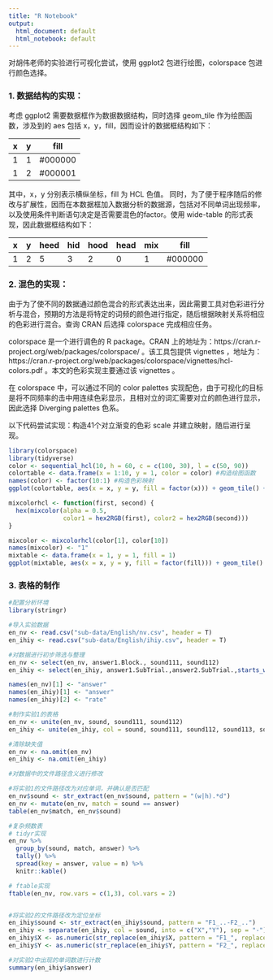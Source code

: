 ```yaml
---
title: "R Notebook"
output:
  html_document: default
  html_notebook: default
---
```


对胡伟老师的实验进行可视化尝试，使用 ggplot2 包进行绘图，colorspace 包进行颜色选择。

### 1. 数据结构的实现：
考虑 ggplot2 需要数据框作为数据数据结构，同时选择 geom_tile 作为绘图函数，涉及到的 aes 包括 x，y，fill，因而设计的数据框结构如下：

x       |   y     |fill
-------|----------|--------
1|1|#000000
1|2|#000001

其中，x，y 分别表示横纵坐标，fill 为 HCL 色值。
同时，为了便于程序随后的修改与扩展性，因而在本数据框加入数据分析的数据源，包括对不同单词出现频率，以及使用条件判断语句决定是否需要混色的factor。使用 wide-table 的形式表现，因此数据框结构如下：

x |y |heed|hid|hood|head|mix|fill
--|--|----|---|----|----|---|----
1 |2 |5   |3  |2   |0   |1  |#000000

### 2. 混色的实现：
由于为了使不同的数据通过颜色混合的形式表达出来，因此需要工具对色彩进行分析与混合，预期的方法是将特定的词频的颜色进行指定，随后根据映射关系将相应的色彩进行混合。查询 CRAN 后选择 colorspace 完成相应任务。

colorspace 是一个进行调色的 R package。CRAN 上的地址为：https://cran.r-project.org/web/packages/colorspace/ 。该工具包提供 vignettes ，地址为：https://cran.r-project.org/web/packages/colorspace/vignettes/hcl-colors.pdf 。本文的色彩实现主要通过该 vignettes 。

在 colorspace 中，可以通过不同的 color palettes 实现配色，由于可视化的目标是将不同频率的击中用连续色彩显示，且相对立的词汇需要对立的颜色进行显示，因此选择 Diverging palettes 色系。

以下代码尝试实现：构造41个对立渐变的色彩 scale 并建立映射，随后进行呈现。
```r
library(colorspace)
library(tidyverse)
color <- sequential_hcl(10, h = 60, c = c(100, 30), l = c(50, 90))
colortable <- data.frame(x = 1:10, y = 1, color = color) #构造绘图函数
names(color) <- factor(10:1) #构造色彩映射
ggplot(colortable, aes(x = x, y = y, fill = factor(x))) + geom_tile() + scale_fill_manual(values = color)

mixcolorhcl <- function(first, second) {
  hex(mixcolor(alpha = 0.5, 
               color1 = hex2RGB(first), color2 = hex2RGB(second)))
}

mixcolor <- mixcolorhcl(color[1], color[10])
names(mixcolor) <- "1"
mixtable <- data.frame(x = 1, y = 1, fill = 1)
ggplot(mixtable, aes(x = x, y = y, fill = factor(fill))) + geom_tile() + scale_fill_manual(values = mixcolor)

```

### 3. 表格的制作
```r
#配置分析环境
library(stringr)

#导入实验数据
en_nv <- read.csv("sub-data/English/nv.csv", header = T)
en_ihiy <- read.csv("sub-data/English/ihiy.csv", header = T)

#对数据进行初步筛选与整理
en_nv <- select(en_nv, answer1.Block., sound111, sound112)
en_ihiy <- select(en_ihiy, answer1.SubTrial.,answer2.SubTrial.,starts_with("sound"))

names(en_nv)[1] <- "answer"
names(en_ihiy)[1] <- "answer"
names(en_ihiy)[2] <- "rate"

#制作实验1的表格
en_nv <- unite(en_nv, sound, sound111, sound112)
en_ihiy <- unite(en_ihiy, col = sound, sound111, sound112, sound113, sound114, sound115, sound121, sound122, sound123, sound124, sound125)

#清除缺失值
en_nv <- na.omit(en_nv)
en_ihiy <- na.omit(en_ihiy)

#对数据中的文件路径含义进行修改

#将实验1的文件路径改为对应单词，并确认是否匹配
en_nv$sound <- str_extract(en_nv$sound, pattern = "(w|h).*d")
en_nv <- mutate(en_nv, match = sound == answer)
table(en_nv$match, en_nv$sound)

#复杂频数表
# tidyr实现
en_nv %>%
  group_by(sound, match, answer) %>% 
  tally() %>% 
  spread(key = answer, value = n) %>% 
  knitr::kable()

# ftable实现
ftable(en_nv, row.vars = c(1,3), col.vars = 2)


#将实验2的文件路径改为定位坐标
en_ihiy$sound <- str_extract(en_ihiy$sound, pattern = "F1_..-F2_..")
en_ihiy <- separate(en_ihiy, col = sound, into = c("X","Y"), sep = "-")
en_ihiy$X <- as.numeric(str_replace(en_ihiy$X, pattern = "F1_", replacement = ""))
en_ihiy$Y <- as.numeric(str_replace(en_ihiy$Y, pattern = "F2_", replacement = ""))

#对实验2中出现的单词数进行计数
summary(en_ihiy$answer)
```